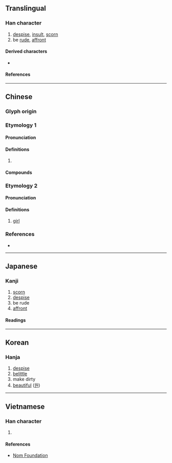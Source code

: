 {{character info}}
==Translingual==

===Han character===
{{Han char|rn=38|rad=女|as=11|sn=14|four=46447|canj=VAWE|ids=⿰女曼}}

# [[despise]], [[insult]], [[scorn]]
# be [[rude]], [[affront]]

====Derived characters====
* {{l|mul|[[𬞽]]}}

====References====
{{Han ref|kx=0269.260|dkj=06644|dj=0537.170|hdz=21077.040|uh=5ADA}}

----

==Chinese==
{{zh-forms}}

===Glyph origin===
{{Han etym}}

===Etymology 1===

====Pronunciation====
{{zh-pron
|m=màn
|c=maan6
|mc=y
|oc=y
|cat=
}}

====Definitions====
{{zh-hanzi}}

# {{rfdef|zh}}

====Compounds====
{{zh-der|嫚嫚|嫚罵|詆嫚}}

===Etymology 2===

====Pronunciation====
{{zh-pron
|m=mān,er=y
|cat=n
}}

====Definitions====
{{zh-hanzi}}

# {{lb|zh|dialect}} [[girl]]

===References===
* {{R:twedu|B00697}}

----

==Japanese==

===Kanji===
{{ja-kanji|grade=|rs=女11}}

# [[scorn]]
# [[despise]]
# be rude
# [[affront]]

====Readings====
{{ja-readings
|on=ばん, まん, べん, めん, えん
|kun=あなどる, けがす, おこたる, おごる
}}

----

==Korean==

===Hanja===
{{ko-hanja|만}}

# [[despise]]
# [[belittle]]
# make dirty
# [[beautiful]] ([[원]])

----

==Vietnamese==

===Han character===
{{vi-readings|rs=女11|reading=mạn}}

# {{rfdef|vi|sort=女11}}

====References====
* [http://nomfoundation.org/common/nom_details.php?codepoint=5ada Nom Foundation]
